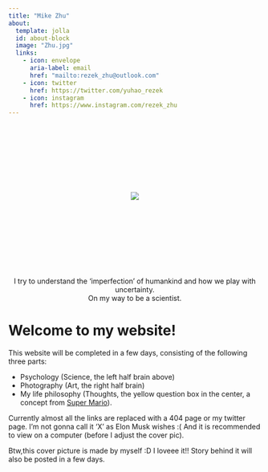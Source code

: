 ```yaml
---
title: "Mike Zhu"
about:
  template: jolla
  id: about-block
  image: "Zhu.jpg"
  links:
    - icon: envelope
      aria-label: email
      href: "mailto:rezek_zhu@outlook.com"  
    - icon: twitter
      href: https://twitter.com/yuhao_rezek
    - icon: instagram
      href: https://www.instagram.com/rezek_zhu
---
```

<style>
  body {
  background-image: url("https://cdn.discordapp.com/attachments/1145568898033389571/1145954141953335376/whole-brain3.jpg");
  
  background-repeat: no-repeat;
  background-position: top center;
  /*background-attachment: fixed;*/
}
  
</style>


```{=html}
<div  style="margin: 150px; text-align: center;">
<a class="btn btn-primary" href="https://twitter.com/yuhao_rezek" role="button" target="_blank" style="padding: 30px 30px;background:transparent; color:transparent; border: transparent; vertical-align:middle">
<img src="https://cdn.discordapp.com/attachments/1145568898033389571/1146113814698410018/box.gif">
</a>
</div>
```

::: {#about-block}
<center>I try to understand the 'imperfection' of humankind and how we play with uncertainty.</center>


<center>On my way to be a scientist.</center>
:::

:::{.column-page}

:::


# Welcome to my website!

This website will be completed in a few days, consisting of the following three parts:

- Psychology (Science, the left half brain above)
- Photography (Art, the right half brain) 
- My life philosophy (Thoughts, the yellow question box in the center, a concept from [Super Mario](https://www.ted.com/talks/mark_rober_the_super_mario_effect_tricking_your_brain_into_learning_more)).



Currently almost all the links are replaced with a 404 page or my twitter page. I'm not gonna call it 'X' as Elon Musk wishes :(  And it is recommended to view on a computer (before I adjust the cover pic).

Btw,this cover picture is made by myself :D I loveee it!! Story behind it will also be posted in a few days.

